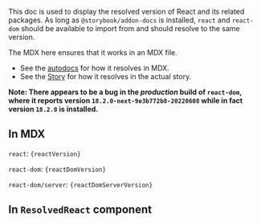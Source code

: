 
<Meta of={ResolvedReactStories} name="MDX"/>

This doc is used to display the resolved version of React and its related packages.
As long as `@storybook/addon-docs` is installed, `react` and `react-dom` should be available to import from and should resolve to the same version.

The MDX here ensures that it works in an MDX file.

- See the [autodocs](/docs/addons-docs-docs2-resolvedreact--docs) for how it resolves in MDX.
- See the [Story](/story/addons-docs-docs2-resolvedreact--story) for how it resolves in the actual story.

**Note: There appears to be a bug in the _production_ build of `react-dom`, where it reports version `18.2.0-next-9e3b772b8-20220608` while in fact version `18.2.0` is installed.**

## In MDX

<code>react</code>: <code data-testid="mdx-react">{reactVersion}</code>

<code>react-dom</code>: <code data-testid="mdx-react-dom">{reactDomVersion}</code>

<code>react-dom/server</code>: <code data-testid="mdx-react-dom-server">{reactDomServerVersion}</code>

## In `ResolvedReact` component

<ResolvedReact />
